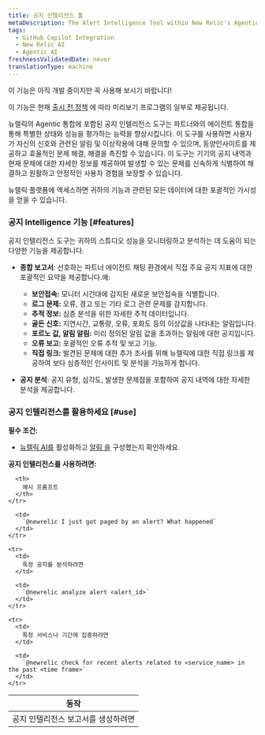 ```yaml
---
title: 공지 인텔리전스 툴
metaDescription: The Alert Intelligence Tool within New Relic's Agentic Integration enhances your ability to assess application health and performance through the agentic integration with our partners.
tags:
  - GitHub Copilot Integration
  - New Relic AI
  - Agentic AI
freshnessValidatedDate: never
translationType: machine
---
```


<Callout title="시사">
  이 기능은 아직 개발 중이지만 꼭 사용해 보시기 바랍니다!

  이 기능은 현재 [출시 전 정책](/docs/licenses/license-information/referenced-policies/new-relic-pre-release-policy) 에 따라 미리보기 프로그램의 일부로 제공됩니다.
</Callout>

뉴렐릭의 Agentic 통합에 포함된 공지 인텔리전스 도구는 파트너와의 에이전트 통합을 통해 특별한 상태와 성능을 평가하는 능력을 향상시킵니다. 이 도구를 사용하면 사용자가 자신의 신호와 관련된 알림 및 이상작용에 대해 문의할 수 있으며, 동양인사이트를 제공하고 효율적인 문제 해결, 해결을 촉진할 수 있습니다. 이 도구는 기기의 공지 내역과 현재 문제에 대한 자세한 정보를 제공하여 발생할 수 있는 문제를 신속하게 식별하여 해결하고 원활하고 안정적인 사용자 경험을 보장할 수 있습니다.

뉴렐릭 플랫폼에 액세스하면 귀하의 기능과 관련된 모든 데이터에 대한 포괄적인 가시성을 얻을 수 있습니다.

### 공지 Intelligence 기능 [#features]

공지 인텔리전스 도구는 귀하의 스튜디오 성능을 모니터링하고 분석하는 데 도움이 되는 다양한 기능을 제공합니다.

* **종합 보고서**: 선호하는 파트너 에이전트 채팅 환경에서 직접 주요 공지 지표에 대한 포괄적인 요약을 제공합니다.예:

  * **보안접속:** 모니터 시간대에 감지된 새로운 보안접속을 식별합니다.
  * **로그 문제:** 오류, 경고 또는 기타 로그 관련 문제를 감지합니다.
  * **추적 정보:** 심층 분석을 위한 자세한 추적 데이터입니다.
  * **골든 신호:** 지연시간, 교통량, 오류, 포화도 등의 이상값을 나타내는 알림입니다.
  * **포르노 값, 알림 알림:** 미리 정의된 알림 값을 초과하는 알림에 대한 공지입니다.
  * **오류 보고:** 포괄적인 오류 추적 및 보고 기능.
  * **직접 링크:** 발견된 문제에 대한 추가 조사를 위해 뉴렐릭에 대한 직접 링크를 제공하여 보다 심층적인 인사이트 및 분석을 가능하게 합니다.

* **공지 분석**: 공지 유형, 심각도, 발생한 문제점을 포함하여 공지 내역에 대한 자세한 분석을 제공합니다.

### 공지 인텔리전스를 활용하세요 [#use]

**필수 조건:**

* [뉴렐릭 AI를](/docs/agentic-ai/new-relic-ai/#enable) 활성화하고 [알림 을](/docs/alerts/overview/) 구성했는지 확인하세요.

**공지 인텔리전스를 사용하려면:**

<table>
  <thead>
    <tr>
      <th>
        동작
      </th>

      <th>
        예시 프롬프트
      </th>
    </tr>
  </thead>

  <tbody>
    <tr>
      <td>
        공지 인텔리전스 보고서를 생성하려면
      </td>

      <td>
        `@newrelic I just got paged by an alert? What happened`
      </td>
    </tr>

    <tr>
      <td>
        특정 공지를 분석하려면
      </td>

      <td>
        `@newrelic analyze alert <alert_id>`
      </td>
    </tr>

    <tr>
      <td>
        특정 서비스나 기간에 집중하려면
      </td>

      <td>
        `@newrelic check for recent alerts related to <service_name> in the past <time frame>`
      </td>
    </tr>
  </tbody>
</table>